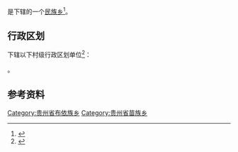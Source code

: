 {{中国乡级行政区|52/01/02/202/000}}

'''{{PAGENAMEBASE}}'''是{{PRC admin/fullname|52/01/02/202/000|3}}下辖的一个[[民族乡|民族乡]]<ref>{{PRC admin/ref sgc|{{PRC admin/parent|52/01/02/202/000}}}}</ref>。

== 行政区划 ==
{{PAGENAMEBASE}}下辖以下村级行政区划单位<ref>{{PRC admin/ref sgc|52/01/02/202/000}}</ref>：

{{PRC admin/children|52/01/02/202/000}}。

== 参考资料 ==
{{reflist}}

{{贵州行政区划小作品}}
{{PRC admin/navcat|52/01/02/202/000}}
[[Category:贵州省布依族乡|Category:贵州省布依族乡]]
[[Category:贵州省苗族乡|Category:贵州省苗族乡]]